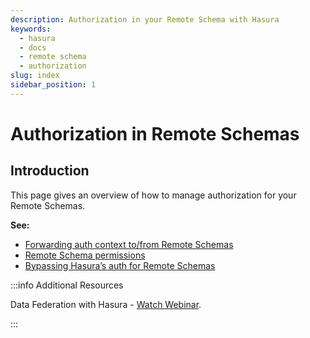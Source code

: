 ```yaml
---
description: Authorization in your Remote Schema with Hasura
keywords:
  - hasura
  - docs
  - remote schema
  - authorization
slug: index
sidebar_position: 1
---
```


# Authorization in Remote Schemas

## Introduction

This page gives an overview of how to manage authorization for your Remote Schemas.

**See:**

- [Forwarding auth context to/from Remote Schemas](/remote-schemas/auth/remote-schema-forward-auth.mdx)
- [Remote Schema permissions](/remote-schemas/auth/remote-schema-permissions.mdx)
- [Bypassing Hasura’s auth for Remote Schemas](/remote-schemas/auth/remote-schema-bypass-auth.mdx)

:::info Additional Resources

Data Federation with Hasura - [Watch Webinar](https://hasura.io/events/webinar/data-federation-hasura-graphql/?pg=docs&plcmt=body&cta=watch-webinar&tech=).

:::

